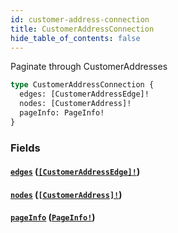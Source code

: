 ```yaml
---
id: customer-address-connection
title: CustomerAddressConnection
hide_table_of_contents: false
---
```



Paginate through CustomerAddresses

```graphql
type CustomerAddressConnection {
  edges: [CustomerAddressEdge]!
  nodes: [CustomerAddress]!
  pageInfo: PageInfo!
}
```


### Fields

#### [`edges`](#) ([`[CustomerAddressEdge]!`](/demand/api/graphql-storefront/reference/objects/customer-address-edge))




#### [`nodes`](#) ([`[CustomerAddress]!`](/demand/api/graphql-storefront/reference/objects/customer-address))




#### [`pageInfo`](#) ([`PageInfo!`](/demand/api/graphql-storefront/reference/objects/page-info))






